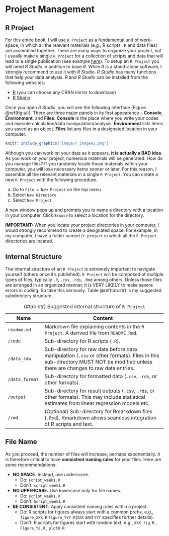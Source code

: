 # Project Management

## R Project

For this entire book, I will use `R Project` as a fundamental unit of work-space, in which all the relevant materials (e.g., R scripts `.R` and data files) are assembled together. There are many ways to organize your project, but I usually make a single `R Project` for a collection of scripts and data that will lead to a single publication (see example [here](https://github.com/aterui/public-proj_stream-diversity)). To setup an `R Project` you will need *R Studio* in addition to base *R*. While *R* is a stand-alone software, I strongly recommend to use it with *R Studio*. *R Studio* has many functions that help your data analysis. *R* and *R Studio* can be installed from the following websites:

-   [R](https://www.r-project.org/) (you can choose any CRAN mirror to download)
-   [R Studio](https://rStudio.com/products/rStudio/download/)

Once you open *R Studio*, you will see the following interface (Figure \@ref(fig:ui)). There are three major panels in its first appearance -- **Console**, **Environment**, and **Files**. **Console** is the place where you write your codes and execute calculation/data manipulation/analysis. **Environment** lists items you saved as an object. **Files** list any files in a designated location in your computer.

```r
knitr::include_graphics("image/r_image01.png")
```

Although you can work on your data as it appears, **it is actually a BAD idea**. As you work on your project, numerous materials will be generated. How do you manage files? If you randomly locate those materials within your computer, you will lose necessary items sooner or later. For this reason, I assemble all the relevant materials in a single `R Project`. You can create a new `R Project` with the following procedure.

a.  Go to `File > New Project` on the top menu
b.  Select `New Directory`
c.  Select `New Project`

A new window pops up and prompts you to name a directory with a location in your computer. Click `Browse` to select a location for the directory.

**IMPORTANT:** When you locate your project directories in your computer, I would strongly recommend to create a designated space. For example, in my computer, I have a folder named /`r_project` in which all the `R Project` directories are located.

## Internal Structure

The internal structure of an `R Project` is extremely important to navigate yourself (others once it's published). `R Project` will be composed of multiple types of files, typically `.R`, `.csv`, `.rds`, `.Rmd` among others. Unless those files are arranged in an organized manner, it is VERY LIKELY to make severe errors in coding. So take this seriously. Table \@ref(tab:str) is my suggested subdirectory structure.

| Name           | Content                                                                                                                                                                       |
|-----------------|-------------------------------------------------------|
| `readme.md`    | Markdown file explaining contents in the `R Project`. A derived file from `README.Rmd`.                                                                                       |
| `/code`        | Sub-directory for R scripts (`.R`).                                                                                                                                           |
| `/data_raw`    | Sub-directory for raw data before data manipulation (`.csv` or other formats). Files in this sub-directory MUST NOT be modified unless there are changes to raw data entries. |
| `/data_format` | Sub-directory for formatted data (`.csv`, `.rds`, or other formats).                                                                                                          |
| `/output`      | Sub-directory for result outputs (`.csv`, `.rds`, or other formats). This may include statistical estimates from linear regression models etc.                                |
| `/rmd`         | (Optional) Sub-directory for Rmarkdown files (`.Rmd`). Rmarkdown allows seamless integration of R scripts and text.                                                           |

: (#tab:str) Suggested internal structure of `R Project`

## File Name

As you proceed, the number of files will increase, perhaps exponentially. It is therefore critical to have **consistent naming rules** for your files. Here are some recommendations:

-   **NO SPACE.** Instead, use underscore.
    -   Do: `script_week1.R`
    -   Don't: `script week1.R`
-   **NO UPPERCASE.** Use lowercase only for file names.
    -   Do: `script_week1.R`
    -   Don't: `Script_week1.R`
-   **BE CONSISTENT.** Apply consistent naming rules within a project.
    -   Do: R scripts for figures always start with a common prefix, e.g., `figure_XXX.R` `figure_YYY.R`(`XXX` and `YYY` specifies further details).
    -   Don't: R scripts for figures start with random text, e.g., `XXX_fig.R` , `Figure_Y2.R` , `plotB.R`.
